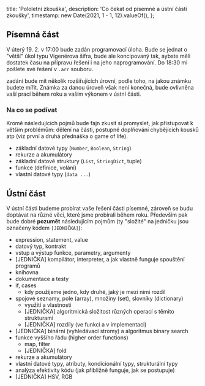   title: 'Pololetní zkouška',
  description: 'Co čekat od písemné a ústní části zkoušky',
  timestamp: new Date(2021, 1 - 1, 12).valueOf(),
};

## Písemná část

V úterý 19. 2. v 17:00 bude zadán programovací úloha. Bude se jednat o "větší" úkol typu Vigenérova šifra, bude ale koncipovaný tak, aybste měli dostatek času na přípravu řešení i na jeho naprogramování. Do 18:30 mi pošlete své řešení v `.arr` souboru.

zadání bude mít několik rozšiřujících úrovní, podle toho, na jakou známku budete mířit. Známka za danou úroveň však není konečná, bude ovlivněna vaší prací během roku a vaším výkonem v ústní části.

### Na co se podívat

Kromě následujících pojmů bude fajn zkusit si promyslet, jak přistupovat k větším problémům: dělení na části, postupné doplňování chybějících kousků atp (viz první a druhá přednáška o game of life).

- základní datové typy (`Number`, `Boolean`, `String`)
- rekurze a akumulátory
- základní datové struktury (`List`, `StringDict`, tuple)
- funkce (definice, volání)
- vlastní datové typy (`data ...`)

## Ústní část

V ústní části budeme probírat vaše řešení části písemné, zároveň se budu doptávat na různé věci, které jsme probírali během roku. Především pak bude dobré **pozumět** následujícím pojmům (ty "složité" na jedničku jsou označeny kódem `[JEDNIČKA]`):

- expression, statement, value
- datový typ, kontrakt
- vstup a výstup funkce, parametry, argumenty
- [JEDNIČKA] kompilátor, interpreter, a jak vlastně funguje spouštění programů
- knihovna
- dokumentace a testy
- if, cases
  - kdy použijeme jedno, kdy druhé, jaký je mezi nimi rozdíl
- spojové seznamy, pole (array), množiny (set), slovníky (dictionary)
  - využití a vlastnosti
  - [JEDNIČKA] algoritmická složitost různých operací s těmito strukturami
  - [JEDNIČKA] rozdíly (ve funkci a v implementaci)
- [JEDNIČKA] binární (vyhledávací stromy) a algoritmus binary search
- funkce vyššího řádu (higher order functions)
  - map, filter
  - [JEDNIČKA] fold
- rekurze a akumulátory
- vlastní datové typy, atributy, kondicionální typy, strukturální typy
- analýza efektivity kódu (jak přibližně funguje, jak se postupuje)
- [JEDNIČKA] HSV, RGB
